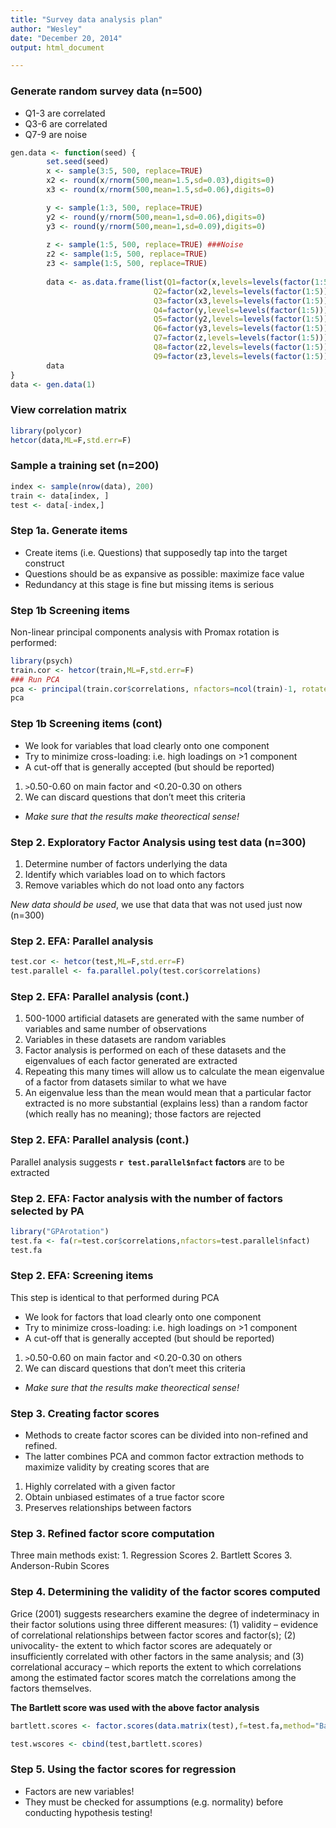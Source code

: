 ```yaml
---
title: "Survey data analysis plan"
author: "Wesley"
date: "December 20, 2014"
output: html_document

---
```


### Generate random survey data (n=500)

- Q1-3 are correlated
- Q3-6 are correlated
- Q7-9 are noise

```r
gen.data <- function(seed) {
        set.seed(seed)
        x <- sample(3:5, 500, replace=TRUE)
        x2 <- round(x/rnorm(500,mean=1.5,sd=0.03),digits=0)
        x3 <- round(x/rnorm(500,mean=1.5,sd=0.06),digits=0)

        y <- sample(1:3, 500, replace=TRUE) 
        y2 <- round(y/rnorm(500,mean=1,sd=0.06),digits=0)
        y3 <- round(y/rnorm(500,mean=1,sd=0.09),digits=0)
        
        z <- sample(1:5, 500, replace=TRUE) ###Noise
        z2 <- sample(1:5, 500, replace=TRUE)
        z3 <- sample(1:5, 500, replace=TRUE)
        
        data <- as.data.frame(list(Q1=factor(x,levels=levels(factor(1:5))),
                                Q2=factor(x2,levels=levels(factor(1:5))),
                                Q3=factor(x3,levels=levels(factor(1:5))),
                                Q4=factor(y,levels=levels(factor(1:5))),
                                Q5=factor(y2,levels=levels(factor(1:5))),
                                Q6=factor(y3,levels=levels(factor(1:5))),
                                Q7=factor(z,levels=levels(factor(1:5))),
                                Q8=factor(z2,levels=levels(factor(1:5))),
                                Q9=factor(z3,levels=levels(factor(1:5)))))
        data                   
}
data <- gen.data(1)
```

### View correlation matrix

```r
library(polycor)
hetcor(data,ML=F,std.err=F)
```

### Sample a training set (n=200)

```r
index <- sample(nrow(data), 200)
train <- data[index, ]
test <- data[-index,]
```

### Step 1a. Generate items

- Create items (i.e. Questions) that supposedly tap into the target construct
- Questions should be as expansive as possible: maximize face value
- Redundancy at this stage is fine but missing items is serious

### Step 1b Screening items

Non-linear principal components analysis with Promax rotation is performed:

```r
library(psych)
train.cor <- hetcor(train,ML=F,std.err=F)
### Run PCA
pca <- principal(train.cor$correlations, nfactors=ncol(train)-1, rotate="promax")
pca
```

### Step 1b Screening items (cont)

- We look for variables that load clearly onto one component
- Try to minimize cross-loading: i.e. high loadings on >1 component
- A cut-off that is generally accepted (but should be reported)
1. `>`0.50-0.60 on main factor and <0.20-0.30 on others
2. We can discard questions that don't meet this criteria
- *Make sure that the results make theorectical sense!*

### Step 2. Exploratory Factor Analysis using test data (n=300)

1. Determine number of factors underlying the data
2. Identify which variables load on to which factors
3. Remove variables which do not load onto any factors

*New data should be used*, we use that data that was not used just now (n=300)

### Step 2. EFA: Parallel analysis

```r
test.cor <- hetcor(test,ML=F,std.err=F)
test.parallel <- fa.parallel.poly(test.cor$correlations)
```


### Step 2. EFA: Parallel analysis (cont.)

1. 500-1000 artificial datasets are generated with the same number of variables and same number of observations
2. Variables in these datasets are random variables
3. Factor analysis is performed on each of these datasets and the eigenvalues of each factor generated are extracted
3. Repeating this many times will allow us to calculate the mean eigenvalue of a factor from datasets similar to what we have
4. An eigenvalue less than the mean would mean that a particular factor extracted is no more substantial (explains less) than a random factor (which really has no meaning); those factors are rejected 

### Step 2. EFA: Parallel analysis (cont.)

Parallel analysis suggests **`r test.parallel$nfact` factors** are to be extracted

### Step 2. EFA: Factor analysis with the number of factors selected by PA

```r
library("GPArotation")
test.fa <- fa(r=test.cor$correlations,nfactors=test.parallel$nfact)
test.fa
```


### Step 2. EFA: Screening items

This step is identical to that performed during PCA

- We look for factors that load clearly onto one component
- Try to minimize cross-loading: i.e. high loadings on >1 component
- A cut-off that is generally accepted (but should be reported)
1. `>`0.50-0.60 on main factor and <0.20-0.30 on others
2. We can discard questions that don't meet this criteria
- *Make sure that the results make theorectical sense!*

### Step 3. Creating factor scores

- Methods to create factor scores can be divided into non-refined and refined.
- The latter combines PCA and common factor extraction methods to maximize validity by creating scores that are
1. Highly correlated with a given factor
2. Obtain unbiased estimates of a true factor score
3. Preserves relationships between factors

### Step 3. Refined factor score computation

Three main methods exist:
1. Regression Scores
2. Bartlett Scores
3. Anderson-Rubin Scores

### Step 4. Determining the validity of the factor scores computed

Grice (2001) suggests researchers examine the degree of indeterminacy in their factor solutions using three different measures: (1) validity – evidence of correlational relationships between factor scores and factor(s); (2) univocality- the extent to which factor scores are adequately or insufficiently correlated with other factors in the same analysis; and (3) correlational accuracy – which reports the extent to which correlations among the estimated factor scores match the correlations among the factors themselves. 

**The Bartlett score was used with the above factor analysis**
```r
bartlett.scores <- factor.scores(data.matrix(test),f=test.fa,method="Bartlett")$scores

test.wscores <- cbind(test,bartlett.scores)
```



### Step 5. Using the factor scores for regression

- Factors are new variables!
- They must be checked for assumptions (e.g. normality) before conducting hypothesis testing!
